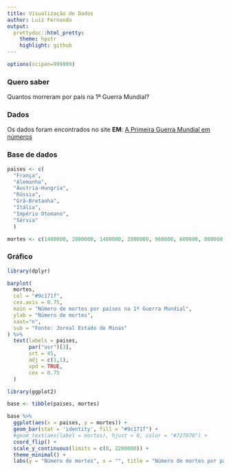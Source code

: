 ```yaml
---
title: Visualização de Dados
author: Luiz Fernando
output:
  prettydoc::html_pretty:
    theme: hpstr
    highlight: github
---
```


```r
options(scipen=999999)
```

### Quero saber

Quantos morreram por país na 1ª Guerra Mundial?


### Dados

Os dados foram encontrados no site **EM**: [A Primeira Guerra Mundial em números](https://www.em.com.br/app/noticia/internacional/2014/06/28/interna_internacional,542894/a-primeira-guerra-mundial-em-numeros.shtml)


### Base de dados

```r
paises <- c(
  "França",
  "Alemanha",
  "Áustria-Hungria",
  "Rússia",
  "Grã-Bretanha",
  "Itália",
  "Império Otomano",
  "Sérvia"
  )

mortes <- c(1400000, 2000000, 1400000, 2000000, 960000, 600000, 800000, 130000)
```


### Gráfico

```r
library(dplyr)

barplot(
  mortes,
  col = "#9c171f",
  cex.axis = 0.75,
  main = "Número de mortes por países na 1ª Guerra Mundial",
  ylab = "Número de mortes",
  xaxt="n",
  sub = "Fonte: Jornal Estado de Minas"
) %>% 
  text(labels = paises, 
       par("usr")[3],
       srt = 45, 
       adj = c(1,1), 
       xpd = TRUE, 
       cex = 0.75
  )
```

```r
library(ggplot2)
```

```r
base <- tibble(paises, mortes)

base %>% 
  ggplot(aes(x = paises, y = mortes)) +
  geom_bar(stat = 'identity', fill = "#9c171f") +
  #geom_text(aes(label = mortos), hjust = 0, color = "#727070") + 
  coord_flip() +
  scale_y_continuous(limits = c(0, 2200000)) +
  theme_minimal() +
  labs(y = "Número de mortes", x = "", title = "Número de mortes por países na 1ª Guerra Mundial")
  
```

